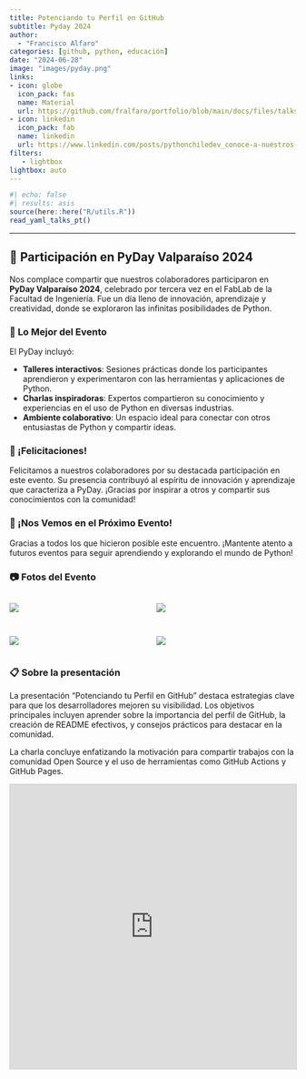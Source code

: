 ```yaml
---
title: Potenciando tu Perfil en GitHub
subtitle: Pyday 2024
author: 
  - "Francisco Alfaro"
categories: [github, python, educación]
date: "2024-06-28"
image: "images/pyday.png"
links:
- icon: globe
  icon_pack: fas
  name: Material
  url: https://github.com/fralfaro/portfolio/blob/main/docs/files/talks/PyDayChile2024_talk.pdf
- icon: linkedin
  icon_pack: fab
  name: linkedin
  url: https://www.linkedin.com/posts/pythonchiledev_conoce-a-nuestros-incre%C3%ADbles-charlistas-activity-7212288815032320000-BGUr?utm_source=share&utm_medium=member_desktop
filters:
   - lightbox
lightbox: auto
---
```



```r
#| echo: false
#| results: asis
source(here::here("R/utils.R"))
read_yaml_talks_pt()
```


------------------------------------------------------------------------


## 🎉 Participación en PyDay Valparaíso 2024

Nos complace compartir que nuestros colaboradores participaron en  **PyDay Valparaíso 2024**, celebrado por tercera vez en el FabLab de la Facultad de Ingeniería. Fue un día lleno de innovación, aprendizaje y creatividad, donde se exploraron las infinitas posibilidades de Python.

### 🌟 Lo Mejor del Evento

El PyDay incluyó:

- **Talleres interactivos**: Sesiones prácticas donde los participantes aprendieron y experimentaron con las herramientas y aplicaciones de Python.
- **Charlas inspiradoras**: Expertos compartieron su conocimiento y experiencias en el uso de Python en diversas industrias.
- **Ambiente colaborativo**: Un espacio ideal para conectar con otros entusiastas de Python y compartir ideas.

### 👏 ¡Felicitaciones!

Felicitamos a nuestros colaboradores por su destacada participación en este evento. Su presencia contribuyó al espíritu de innovación y aprendizaje que caracteriza a PyDay. ¡Gracias por inspirar a otros y compartir sus conocimientos con la comunidad!

### 📅 ¡Nos Vemos en el Próximo Evento!

Gracias a todos los que hicieron posible este encuentro. ¡Mantente atento a futuros eventos para seguir aprendiendo y explorando el mundo de Python!


### 📷 Fotos del Evento

::: {style="display: grid; grid-template-columns: repeat(2, 1fr); grid-gap: 1em;"}

![](images/img_01.jpg){group="my-gallery"}

![](images/img_02.jpg){group="my-gallery"}

![](images/img_03.jpg){group="my-gallery"}

![](images/img_04.jpg){group="my-gallery"}

:::


### 📋 Sobre la presentación 

La presentación "Potenciando tu Perfil en GitHub" destaca estrategias clave para que los desarrolladores mejoren su visibilidad. Los objetivos principales incluyen aprender sobre la importancia del perfil de GitHub, la creación de README efectivos, y consejos prácticos para destacar en la comunidad.

La charla concluye enfatizando la motivación para compartir trabajos con la comunidad Open Source y el uso de herramientas como GitHub Actions y GitHub Pages.

<iframe src="https://www.slideshare.net/slideshow/embed_code/key/4P4ITLUh1MHcnh?hostedIn=slideshare&page=upload" width="700" height="500" frameborder="0" marginwidth="0" marginheight="0" scrolling="no" style="border:1px solid #CCC; border-width:1px; margin-bottom:5px; max-width: 100%;" allowfullscreen> </iframe>


